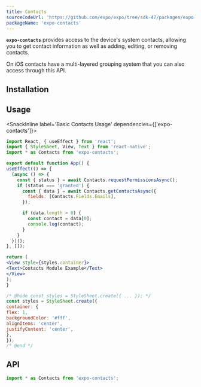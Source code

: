 ```yaml
---
title: Contacts
sourceCodeUrl: 'https://github.com/expo/expo/tree/sdk-47/packages/expo-contacts'
packageName: 'expo-contacts'
---
```



**`expo-contacts`** provides access to the device's system contacts, allowing you to get contact information as well as adding, editing, or removing contacts.

On iOS contacts have a multi-layered grouping system that you can also access through this API.

<PlatformsSection android emulator ios simulator />

## Installation

<APIInstallSection />

## Usage

<SnackInline label='Basic Contacts Usage' dependencies={['expo-contacts']}>

  ```jsx
  import React, { useEffect } from 'react';
  import { StyleSheet, View, Text } from 'react-native';
  import * as Contacts from 'expo-contacts';

  export default function App() {
  useEffect(() => {
    (async () => {
      const { status } = await Contacts.requestPermissionsAsync();
      if (status === 'granted') {
        const { data } = await Contacts.getContactsAsync({
          fields: [Contacts.Fields.Emails],
        });

        if (data.length > 0) {
          const contact = data[0];
          console.log(contact);
        }
      }
    })();
  }, []);

  return (
  <View style={styles.container}>
  <Text>Contacts Module Example</Text>
  </View>
  );
}

  /* @hide const styles = StyleSheet.create({ ... }); */
  const styles = StyleSheet.create({
  container: {
  flex: 1,
  backgroundColor: '#fff',
  alignItems: 'center',
  justifyContent: 'center',
},
});
  /* @end */
  ```

</SnackInline>

## API

```js
import * as Contacts from 'expo-contacts';
```

<APISection packageName="expo-contacts" apiName="Contacts" />